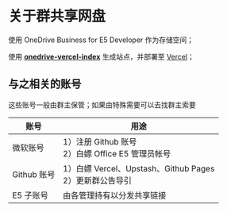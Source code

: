 # 关于群共享网盘

使用 OneDrive Business for E5 Developer 作为存储空间；

使用 **[onedrive-vercel-index](https://github.com/spencerwooo/onedrive-vercel-index)** 生成站点，并部署至 [Vercel](https://vercel.com)；

## 与之相关的账号

这些账号一般由群主保管；如果由特殊需要可以去找群主索要

| 账号        | 用途                                                         |
| ----------- | ------------------------------------------------------------ |
| 微软账号    | 1）注册 Github 账号<br />2）白嫖 Office E5 管理员帐号        |
| Github 账号 | 1）白嫖 Vercel、Upstash、Github Pages<br />2）更新群公告导引 |
| E5 子账号   | 由各管理持有以分发共享链接                                   |



